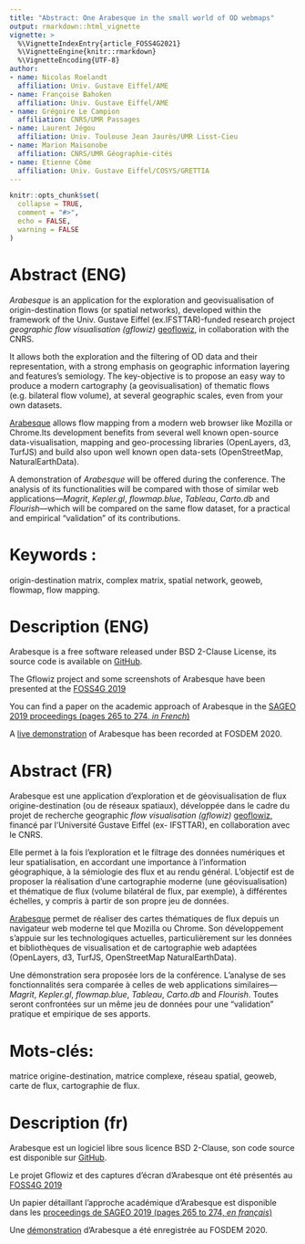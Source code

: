 ---
title: "Abstract: One Arabesque in the small world of OD webmaps"
output: rmarkdown::html_vignette
vignette: >
  %\VignetteIndexEntry{article_FOSS4G2021}
  %\VignetteEngine{knitr::rmarkdown}
  %\VignetteEncoding{UTF-8}
author:
- name: Nicolas Roelandt
  affiliation: Univ. Gustave Eiffel/AME
- name: Françoise Bahoken
  affiliation: Univ. Gustave Eiffel/AME
- name: Grégoire Le Campion
  affiliation: CNRS/UMR Passages
- name: Laurent Jégou
  affiliation: Univ. Toulouse Jean Jaurès/UMR Lisst-Cieu
- name: Marion Maisonobe
  affiliation: CNRS/UMR Géographie-cités
- name: Etienne Côme
  affiliation: Univ. Gustave Eiffel/COSYS/GRETTIA
---

```{r, include = FALSE}
knitr::opts_chunk$set(
  collapse = TRUE,
  comment = "#>",
  echo = FALSE,
  warning = FALSE
)
```

<!--
Notes:
# Reminders:
- abstract due date : 08/03/2021 - 800-1000 words
- informations: https://2021.foss4g.org/call-for-papers/academic.html
- 20 min presentation, 5 min question, 5 minutes room change : 30 minutes slots
- topics: Open Geospatial Software, Open GIScience
- FOSS4G 2019 presentation: https://media.ccc.de/v/bucharest-205-gflowiz-an-open-science-framework-to-analyze-and-geovisualize-networks-and-flow-datasets
- SAGEO 2019 proceedings: https://sageo2019.inrae.fr/actes/
- FOSDEM demo : https://archive.fosdem.org/2020/schedule/event/arabesque_a_geographic_flow_visualization_application/
-->

# Abstract (ENG)

_Arabesque_ is an application for the exploration and geovisualisation of origin-destination flows (or spatial networks),
developed within the framework of the Univ. Gustave Eiffel (ex.IFSTTAR)-funded research project _geographic flow visualisation (gflowiz)_
[geoflowiz](https://geoflowiz.hypotheses.org/), in collaboration with the CNRS.

It allows both the exploration and the filtering of OD data and their representation, with a strong emphasis on geographic
information layering and features's semiology. The key-objective is to propose an easy way to produce a modern cartography
(a geovisualisation) of thematic flows (e.g. bilateral flow volume), at several geographic scales, even from your own datasets.

[Arabesque](http://arabesque.ifsttar.fr/) allows flow mapping from a modern web browser like Mozilla or Chrome.Its development benefits from several well known open-source data-visualisation, mapping and geo-processing libraries (OpenLayers, d3, TurfJS) and build also upon well known open data-sets (OpenStreetMap, NaturalEarthData). 

A demonstration of _Arabesque_ will be offered during the conference.
The analysis of its functionalities will be compared with those of similar web applications—_Magrit_, _Kepler.gl_, _flowmap.blue_, _Tableau_, _Carto.db_ and _Flourish_—which will be compared on the same flow dataset, for a practical and empirical "validation" of its contributions.

# Keywords :

origin-destination matrix, complex matrix, spatial network, geoweb, flowmap, flow mapping.

# Description (ENG)
<!-- This is where you extend the abstract. This is where you may add bibliography or information that can help your audience get into context. Please write between 20 and 500 words. -->

Arabesque is a free software released under BSD 2-Clause License, its source code is available on [GitHub](https://github.com/gflowiz/arabesque).

The Gflowiz project and some screenshots of Arabesque have been presented at the [FOSS4G 2019](https://media.ccc.de/v/bucharest-205-gflowiz-an-open-science-framework-to-analyze-and-geovisualize-networks-and-flow-datasets)

You can find a paper on the academic approach of Arabesque in the [SAGEO 2019 proceedings (pages 265 to 274, *in French*)]( https://sageo2019.inrae.fr/actes/)

A [live demonstration](https://archive.fosdem.org/2020/schedule/event/arabesque_a_geographic_flow_visualization_application/) of Arabesque has been recorded at FOSDEM 2020.

# Abstract (FR)

Arabesque est une application d’exploration et de géovisualisation de flux origine-destination (ou de réseaux spatiaux),
développée dans le cadre du projet de recherche geographic _flow visualisation (gflowiz)_
[geoflowiz](https://geoflowiz.hypotheses.org/), financé par l'Université Gustave Eiffel (ex- IFSTTAR), 
en collaboration avec le CNRS.

Elle permet à la fois l'exploration et le filtrage des données numériques et leur spatialisation,
en accordant une importance à l'information géographique, à la sémiologie des flux et au rendu général.
L'objectif est de proposer la réalisation d'une cartographie moderne (une géovisualisation) et thématique
de flux (volume bilatéral de flux, par exemple), à différentes échelles, y compris à partir de son propre jeu de données.

[Arabesque](http://arabesque.ifsttar.fr/) permet de réaliser des cartes thématiques de flux depuis un navigateur web moderne tel que Mozilla ou Chrome.
Son développement s’appuie sur les technologiques actuelles, particulièrement sur les données et bibliothèques de visualisation et
de cartographie web adaptées (OpenLayers, d3, TurfJS, OpenStreetMap NaturalEarthData). 


Une démonstration sera proposée lors de la conférence. L'analyse de ses fonctionnalités
sera comparée à celles de web applications similaires—_Magrit_, _Kepler.gl_, _flowmap.blue_, _Tableau_, _Carto.db_ and _Flourish_. Toutes seront
confrontées sur un même jeu de données pour une "validation" pratique et empirique de ses apports.

# Mots-clés: 

matrice origine-destination, matrice complexe, réseau spatial, geoweb, carte de flux, cartographie de flux.

# Description (fr)
<!-- Vous pouvez étendre l'abstract dans cette partie. Vous pouvez ajouter ici votre bibliographie ou tout autre information qui peut aider l'audience à comprendre le contexte.
Merci d'écrire entre 20 et 500 mots. -->

Arabesque est un logiciel libre sous licence BSD 2-Clause, son code source est disponible sur [GitHub](https://github.com/gflowiz/arabesque).

Le projet Gflowiz et des captures d'écran d'Arabesque ont été présentés au [FOSS4G 2019](https://media.ccc.de/v/bucharest-205-gflowiz-an-open-science-framework-to-analyze-and-geovisualize-networks-and-flow-datasets)

Un papier détaillant l'approche académique d'Arabesque est disponible dans les [proceedings de SAGEO 2019 (pages 265 to 274, *en français*)]( https://sageo2019.inrae.fr/actes/)

Une [démonstration](https://archive.fosdem.org/2020/schedule/event/arabesque_a_geographic_flow_visualization_application/) d'Arabesque a été enregistrée au FOSDEM 2020.

